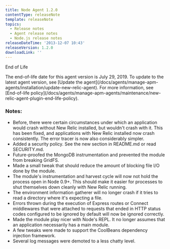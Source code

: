 ```yaml
---
title: Node Agent 1.2.0
contentType: releaseNote
template: releaseNote
topics:
  - Release notes
  - Agent release notes
  - Node.js release notes
releaseDateTime: '2013-12-07 10:43'
releaseVersion: 1.2.0
downloadLink: ''
---
```


End of Life

<Callout variant="important">
  The end-of-life date for this agent version is July 29, 2019. To update to the latest agent version, see [Update the agent](/docs/agents/manage-apm-agents/installation/update-new-relic-agent). For more information, see [End-of-life policy](/docs/agents/manage-apm-agents/maintenance/new-relic-agent-plugin-end-life-policy).
</Callout>

### Notes:

* Before, there were certain circumstances under which an application would crash without New Relic installed, but wouldn't crash with it. This has been fixed, and applications with New Relic installed now crash consistently. The error tracer is now also considerably simpler.
* Added a security policy. See the new section in README.md or read SECURITY.md.
* Future-proofed the MongoDB instrumentation and prevented the module from breaking GridFS.
* Made a small tweak that should reduce the amount of blocking file I/O done by the module.
* The module's instrumentation and harvest cycle will now not hold the process open in Node 0.9+. This should make it easier for processes to shut themselves down cleanly with New Relic running.
* The environment information gatherer will no longer crash if it tries to read a directory where it's expecting a file.
* Errors thrown during the execution of Express routes or Connect middlewares that were attached to requests that ended in HTTP status codes configured to be ignored by default will now be ignored correctly.
* Made the module play nicer with Node's REPL. It no longer assumes that an application necessarily has a main module.
* A few tweaks were made to support the CoolBeans dependency injection framework.
* Several log messages were demoted to a less chatty level.
